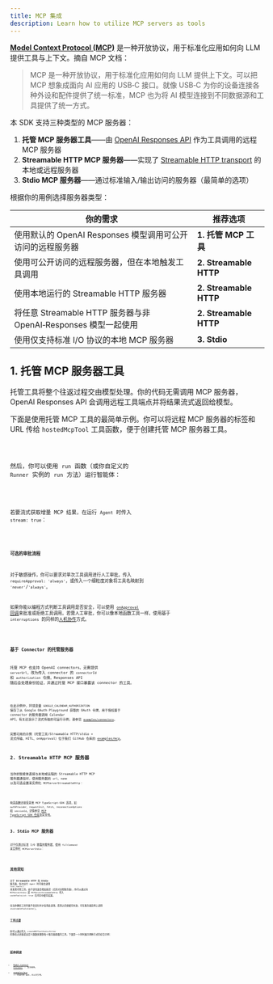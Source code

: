 ```yaml
---
title: MCP 集成
description: Learn how to utilize MCP servers as tools
---
```



[**Model Context Protocol (MCP)**](https://modelcontextprotocol.io) 是一种开放协议，用于标准化应用如何向 LLM 提供工具与上下文。摘自 MCP 文档：

> MCP 是一种开放协议，用于标准化应用如何向 LLM 提供上下文。可以把 MCP 想象成面向 AI 应用的 USB‑C 接口。就像 USB‑C 为你的设备连接各种外设和配件提供了统一标准，MCP 也为将 AI 模型连接到不同数据源和工具提供了统一方式。

本 SDK 支持三种类型的 MCP 服务器：

1. **托管 MCP 服务器工具**——由 [OpenAI Responses API](https://platform.openai.com/docs/guides/tools-remote-mcp) 作为工具调用的远程 MCP 服务器
2. **Streamable HTTP MCP 服务器**——实现了 [Streamable HTTP transport](https://modelcontextprotocol.io/docs/concepts/transports#streamable-http) 的本地或远程服务器
3. **Stdio MCP 服务器**——通过标准输入/输出访问的服务器（最简单的选项）

根据你的用例选择服务器类型：

| 你的需求                                                        | 推荐选项               |
| --------------------------------------------------------------- | ---------------------- |
| 使用默认的 OpenAI Responses 模型调用可公开访问的远程服务器      | **1. 托管 MCP 工具**   |
| 使用可公开访问的远程服务器，但在本地触发工具调用                | **2. Streamable HTTP** |
| 使用本地运行的 Streamable HTTP 服务器                           | **2. Streamable HTTP** |
| 将任意 Streamable HTTP 服务器与非 OpenAI‑Responses 模型一起使用 | **2. Streamable HTTP** |
| 使用仅支持标准 I/O 协议的本地 MCP 服务器                        | **3. Stdio**           |

## 1. 托管 MCP 服务器工具

托管工具将整个往返过程交由模型处理。你的代码无需调用 MCP 服务器，OpenAI Responses API 会调用远程工具端点并将结果流式返回给模型。

下面是使用托管 MCP 工具的最简单示例。你可以将远程 MCP 服务器的标签和 URL 传给 `hostedMcpTool` 工具函数，便于创建托管 MCP 服务器工具。

<Code lang="typescript" code={hostedAgentExample} title="hostedAgent.ts" />

然后，你可以使用 `run` 函数（或你自定义的 `Runner` 实例的 `run` 方法）运行智能体：

<Code
  lang="typescript"
  code={hostedExample}
  title="Run with hosted MCP tools"
/>

若要流式获取增量 MCP 结果，在运行 `Agent` 时传入 `stream: true`：

<Code
  lang="typescript"
  code={hostedStreamExample}
  title="Run with hosted MCP tools (streaming)"
/>

#### 可选的审批流程

对于敏感操作，你可以要求对单次工具调用进行人工审批。传入 `requireApproval: 'always'`，或传入一个细粒度对象将工具名映射到 `'never'`/`'always'`。

如果你能以编程方式判断工具调用是否安全，可以使用 [`onApproval` 回调](https://github.com/openai/openai-agents-js/blob/main/examples/mcp/hosted-mcp-on-approval.ts)来批准或拒绝工具调用。若需人工审批，你可以像本地函数工具一样，使用基于 `interruptions` 的同样的[人机协作](/openai-agents-js/zh/guides/human-in-the-loop/)方式。

<Code
  lang="typescript"
  code={hostedHITLExample}
  title="Human in the loop with hosted MCP tools"
/>

### 基于 Connector 的托管服务器

托管 MCP 也支持 OpenAI connectors。无需提供 `serverUrl`，改为传入 connector 的 `connectorId` 和 `authorization` 令牌。Responses API 随后会处理身份验证，并通过托管 MCP 接口暴露该 connector 的工具。

<Code
  lang="typescript"
  code={hostedConnectorExample}
  title="Connector-backed hosted MCP tool"
/>

在此示例中，环境变量 `GOOGLE_CALENDAR_AUTHORIZATION` 保存了从 Google OAuth Playground 获取的 OAuth 令牌，用于授权基于 connector 的服务器调用 Calendar API。有关还演示了流式传输的可运行示例，请参见 [`examples/connectors`](https://github.com/openai/openai-agents-js/tree/main/examples/connectors)。

完整可用的示例（托管工具/Streamable HTTP/stdio + 流式传输、HITL、onApproval）位于我们 GitHub 仓库的 [examples/mcp](https://github.com/openai/openai-agents-js/tree/main/examples/mcp)。

## 2. Streamable HTTP MCP 服务器

当你的智能体直接与本地或远程的 Streamable HTTP MCP 服务器通信时，使用服务器的 `url`、`name` 以及可选设置来实例化 `MCPServerStreamableHttp`：

<Code
  lang="typescript"
  code={streamableHttpExample}
  title="Run with Streamable HTTP MCP servers"
/>

构造函数还接受其他 MCP TypeScript‑SDK 选项，如 `authProvider`、`requestInit`、`fetch`、`reconnectionOptions` 和 `sessionId`。详情参见 [MCP TypeScript SDK 仓库](https://github.com/modelcontextprotocol/typescript-sdk)及其文档。

## 3. Stdio MCP 服务器

对于仅通过标准 I/O 暴露的服务器，使用 `fullCommand` 来实例化 `MCPServerStdio`：

<Code
  lang="typescript"
  code={stdioExample}
  title="Run with Stdio MCP servers"
/>

## 其他须知

对于 **Streamable HTTP** 和 **Stdio** 服务器，每次运行 `Agent` 时可能会调用 `list_tools()` 来发现可用工具。由于该往返会增加延迟（尤其对远程服务器），你可以通过向 `MCPServerStdio` 或 `MCPServerStreamableHttp` 传入 `cacheToolsList: true` 在内存中缓存结果。

仅当你确信工具列表不会变化时才启用此选项。若需之后使缓存失效，可在服务器实例上调用 `invalidateToolsCache()`。

### 工具过滤

你可以通过传入 `createMCPToolStaticFilter` 的静态过滤器或自定义函数来限制每个服务器暴露的工具。下面是一个同时展示两种方式的综合示例：

<Code lang="typescript" code={toolFilterExample} title="Tool filtering" />

## 延伸阅读

- [Model Context Protocol](https://modelcontextprotocol.io/) —— 官方规范。
- [examples/mcp](https://github.com/openai/openai-agents-js/tree/main/examples/mcp) —— 可运行的
  演示，见上文引用。
